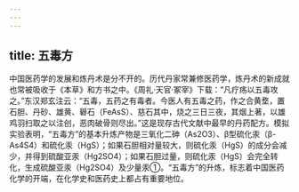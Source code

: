 ```yaml
---
---
---
```

title: 五毒方
---



中国医药学的发展和炼丹术是分不开的。历代丹家常兼修医药学，炼丹术的新成就也常被吸收于《本草》和方书之中。《周礼·天官·冢宰》下载：“凡疗疡以五毒攻之。”东汉郑玄注云：“五毒，五药之有毒者。今医人有五毒之药，作之合黄堥，置石胆、丹砂、雄黄、礜石（FeAsS）、慈石其中，烧之三日三夜，其烟上著，以雄鸡羽扫取之以注创，恶肉破骨则尽出。”这是现存古代文献中最早的丹药配方。模拟实验表明，“五毒方”的基本升炼产物是三氧化二砷（As2O3）、β型硫化汞（β-As4S4）和硫化汞（HgS）；如果石胆相对量较大，则硫化汞（HgS）的成分会减少，并得到硫酸亚汞（Hg2SO4）；如果石胆过量，则硫化汞（HgS）会完全转化，生成硫酸亚汞（Hg2SO4）及少量汞①。“五毒方”的升炼，标志着中国医药化学的开端，在化学史和医药史上都占有重要地位。